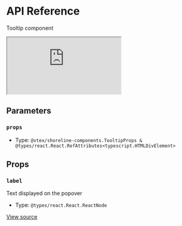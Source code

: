 # API Reference

Tooltip component

<iframe src="https://620e870c28c4ae003a705d42-uggeyltyrt.chromatic.com/?path=/story/components-tooltip--play&full=1&shortcuts=false&singleStory=true" 
    style={{"width":"100%","height":600,"border":0,"borderRadius":4}}></iframe>

## Parameters

### `props`

- Type: `@vtex/shoreline-components.TooltipProps & @types/react.React.RefAttributes<typescript.HTMLDivElement>`

## Props

### `label`

Text displayed on the popover

- Type: `@types/react.React.ReactNode`

[View source](https://github.com/vtex/shoreline/blob/b54200eed/packages/components/src/tooltip/tooltip.tsx#L19)
